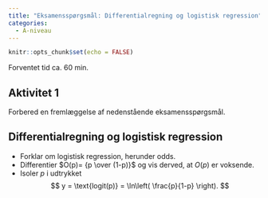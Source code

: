 ```yaml
---
title: "Eksamensspørgsmål: Differentialregning og logistisk regression"
categories:
  - A-niveau
---
```



```r
knitr::opts_chunk$set(echo = FALSE)
```

[Forventet tid ca. 60 min.]{.estimeret_tid}

## Aktivitet 1

Forbered en fremlæggelse af nedenstående eksamensspørgsmål.

::: {.callout-tip collapse="false" appearance="minimal"}

## Differentialregning og logistisk regression

* Forklar om logistisk regression, herunder odds.
* Differentier $O(p)= {p \over (1-p)}$ og vis derved, at $O(p)$ er voksende.
*	Isoler $p$ i udtrykket
$$
y = \text{logit(p)} = \ln\left( \frac{p}{1-p} \right).
$$

:::